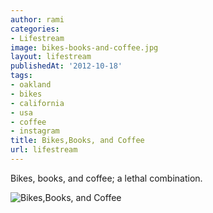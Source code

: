 ```yaml
---
author: rami
categories:
- Lifestream
image: bikes-books-and-coffee.jpg
layout: lifestream
publishedAt: '2012-10-18'
tags:
- oakland
- bikes
- california
- usa
- coffee
- instagram
title: Bikes,Books, and Coffee
url: lifestream
---
```


Bikes, books, and coffee; a lethal combination.

![Bikes,Books, and Coffee](/assets/images/content/lifestream/bikes-books-and-coffee.jpg)